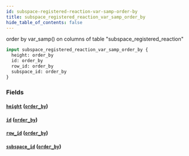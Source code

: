 ```yaml
---
id: subspace-registered-reaction-var-samp-order-by
title: subspace_registered_reaction_var_samp_order_by
hide_table_of_contents: false
---
```


order by var_samp() on columns of table "subspace_registered_reaction"

```graphql
input subspace_registered_reaction_var_samp_order_by {
  height: order_by
  id: order_by
  row_id: order_by
  subspace_id: order_by
}
```

### Fields

#### [`height`](#) ([`order_by`](../enums/order-by))

#### [`id`](#) ([`order_by`](../enums/order-by))

#### [`row_id`](#) ([`order_by`](../enums/order-by))

#### [`subspace_id`](#) ([`order_by`](../enums/order-by))
